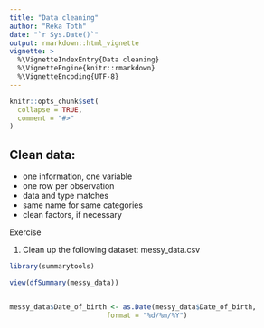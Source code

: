 ---
title: "Data cleaning"
author: "Reka Toth"
date: "`r Sys.Date()`"
output: rmarkdown::html_vignette
vignette: >
  %\VignetteIndexEntry{Data cleaning}
  %\VignetteEngine{knitr::rmarkdown}
  %\VignetteEncoding{UTF-8}
---

```{r setup, include = FALSE}
knitr::opts_chunk$set(
  collapse = TRUE,
  comment = "#>"
)
```


## Clean data:
- one information, one variable
- one row per observation
- data and type matches
- same name for same categories
- clean factors, if necessary


Exercise

1. Clean up the following dataset:
messy_data.csv

```{r}

library(summarytools)

view(dfSummary(messy_data))


messy_data$Date_of_birth <- as.Date(messy_data$Date_of_birth,
                        format = "%d/%m/%Y")


```






